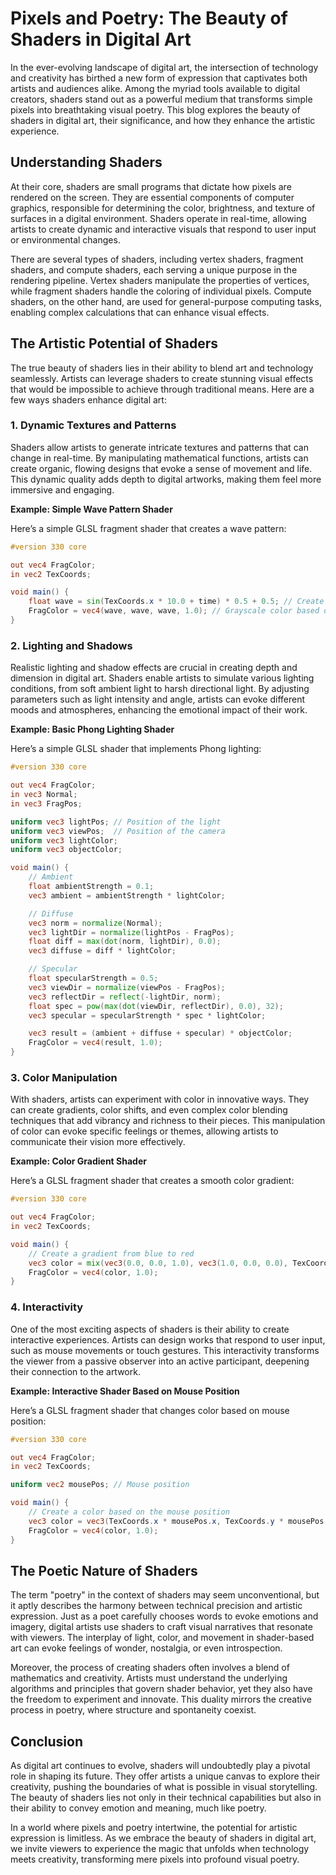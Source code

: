 # Pixels and Poetry: The Beauty of Shaders in Digital Art

In the ever-evolving landscape of digital art, the intersection of technology and creativity has birthed a new form of expression that captivates both artists and audiences alike. Among the myriad tools available to digital creators, shaders stand out as a powerful medium that transforms simple pixels into breathtaking visual poetry. This blog explores the beauty of shaders in digital art, their significance, and how they enhance the artistic experience.

## Understanding Shaders

At their core, shaders are small programs that dictate how pixels are rendered on the screen. They are essential components of computer graphics, responsible for determining the color, brightness, and texture of surfaces in a digital environment. Shaders operate in real-time, allowing artists to create dynamic and interactive visuals that respond to user input or environmental changes.

There are several types of shaders, including vertex shaders, fragment shaders, and compute shaders, each serving a unique purpose in the rendering pipeline. Vertex shaders manipulate the properties of vertices, while fragment shaders handle the coloring of individual pixels. Compute shaders, on the other hand, are used for general-purpose computing tasks, enabling complex calculations that can enhance visual effects.

## The Artistic Potential of Shaders

The true beauty of shaders lies in their ability to blend art and technology seamlessly. Artists can leverage shaders to create stunning visual effects that would be impossible to achieve through traditional means. Here are a few ways shaders enhance digital art:

### 1. **Dynamic Textures and Patterns**

Shaders allow artists to generate intricate textures and patterns that can change in real-time. By manipulating mathematical functions, artists can create organic, flowing designs that evoke a sense of movement and life. This dynamic quality adds depth to digital artworks, making them feel more immersive and engaging.

**Example: Simple Wave Pattern Shader**

Here’s a simple GLSL fragment shader that creates a wave pattern:

```glsl
#version 330 core

out vec4 FragColor;
in vec2 TexCoords;

void main() {
    float wave = sin(TexCoords.x * 10.0 + time) * 0.5 + 0.5; // Create a wave effect
    FragColor = vec4(wave, wave, wave, 1.0); // Grayscale color based on wave
}
```

### 2. **Lighting and Shadows**

Realistic lighting and shadow effects are crucial in creating depth and dimension in digital art. Shaders enable artists to simulate various lighting conditions, from soft ambient light to harsh directional light. By adjusting parameters such as light intensity and angle, artists can evoke different moods and atmospheres, enhancing the emotional impact of their work.

**Example: Basic Phong Lighting Shader**

Here’s a simple GLSL shader that implements Phong lighting:

```glsl
#version 330 core

out vec4 FragColor;
in vec3 Normal;
in vec3 FragPos;

uniform vec3 lightPos; // Position of the light
uniform vec3 viewPos;  // Position of the camera
uniform vec3 lightColor;
uniform vec3 objectColor;

void main() {
    // Ambient
    float ambientStrength = 0.1;
    vec3 ambient = ambientStrength * lightColor;

    // Diffuse
    vec3 norm = normalize(Normal);
    vec3 lightDir = normalize(lightPos - FragPos);
    float diff = max(dot(norm, lightDir), 0.0);
    vec3 diffuse = diff * lightColor;

    // Specular
    float specularStrength = 0.5;
    vec3 viewDir = normalize(viewPos - FragPos);
    vec3 reflectDir = reflect(-lightDir, norm);
    float spec = pow(max(dot(viewDir, reflectDir), 0.0), 32);
    vec3 specular = specularStrength * spec * lightColor;

    vec3 result = (ambient + diffuse + specular) * objectColor;
    FragColor = vec4(result, 1.0);
}
```

### 3. **Color Manipulation**

With shaders, artists can experiment with color in innovative ways. They can create gradients, color shifts, and even complex color blending techniques that add vibrancy and richness to their pieces. This manipulation of color can evoke specific feelings or themes, allowing artists to communicate their vision more effectively.

**Example: Color Gradient Shader**

Here’s a GLSL fragment shader that creates a smooth color gradient:

```glsl
#version 330 core

out vec4 FragColor;
in vec2 TexCoords;

void main() {
    // Create a gradient from blue to red
    vec3 color = mix(vec3(0.0, 0.0, 1.0), vec3(1.0, 0.0, 0.0), TexCoords.y);
    FragColor = vec4(color, 1.0);
}
```

### 4. **Interactivity**

One of the most exciting aspects of shaders is their ability to create interactive experiences. Artists can design works that respond to user input, such as mouse movements or touch gestures. This interactivity transforms the viewer from a passive observer into an active participant, deepening their connection to the artwork.

**Example: Interactive Shader Based on Mouse Position**

Here’s a GLSL fragment shader that changes color based on mouse position:

```glsl
#version 330 core

out vec4 FragColor;
in vec2 TexCoords;

uniform vec2 mousePos; // Mouse position

void main() {
    // Create a color based on the mouse position
    vec3 color = vec3(TexCoords.x * mousePos.x, TexCoords.y * mousePos.y, 0.5);
    FragColor = vec4(color, 1.0);
}
```

## The Poetic Nature of Shaders

The term "poetry" in the context of shaders may seem unconventional, but it aptly describes the harmony between technical precision and artistic expression. Just as a poet carefully chooses words to evoke emotions and imagery, digital artists use shaders to craft visual narratives that resonate with viewers. The interplay of light, color, and movement in shader-based art can evoke feelings of wonder, nostalgia, or even introspection.

Moreover, the process of creating shaders often involves a blend of mathematics and creativity. Artists must understand the underlying algorithms and principles that govern shader behavior, yet they also have the freedom to experiment and innovate. This duality mirrors the creative process in poetry, where structure and spontaneity coexist.

## Conclusion

As digital art continues to evolve, shaders will undoubtedly play a pivotal role in shaping its future. They offer artists a unique canvas to explore their creativity, pushing the boundaries of what is possible in visual storytelling. The beauty of shaders lies not only in their technical capabilities but also in their ability to convey emotion and meaning, much like poetry.

In a world where pixels and poetry intertwine, the potential for artistic expression is limitless. As we embrace the beauty of shaders in digital art, we invite viewers to experience the magic that unfolds when technology meets creativity, transforming mere pixels into profound visual poetry.